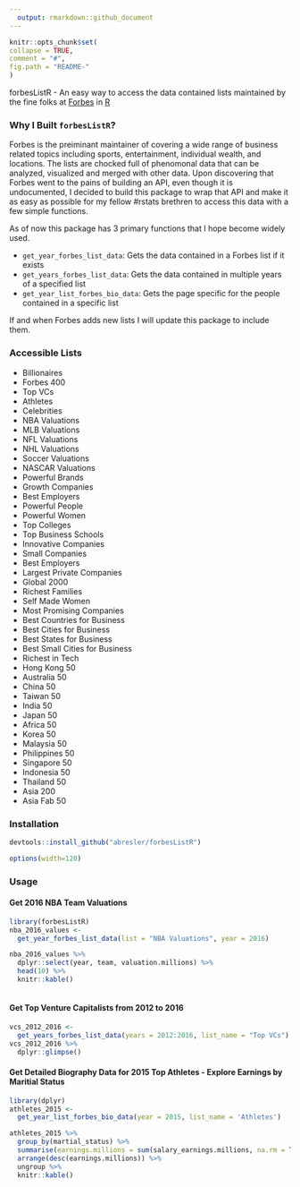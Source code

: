 ```yaml
---
  output: rmarkdown::github_document
---
```

  
  <!-- README.md is generated from README.Rmd. Please edit that file -->
  
  ```r
knitr::opts_chunk$set(
  collapse = TRUE,
  comment = "#",
  fig.path = "README-"
)
```
forbesListR - An easy way to access the data contained lists maintained by the fine folks at [Forbes](http://www.forbes.com/) in [R](cran.r-project.org)

### Why I Built `forbesListR`?

Forbes is the preiminant maintainer of covering a wide range of business related topics including sports, entertainment, individual wealth, and locations.  The lists are chocked full of phenomonal data that can be analyzed, visualized and merged with other data.  Upon discovering that Forbes went to the pains of building an API, even though it is undocumented, I decided to build this package to wrap that API and make it as easy as possible for my fellow #rstats brethren to access this data with a few simple functions.

As of now this package has 3 primary functions that I hope become widely used.

- `get_year_forbes_list_data`: Gets the data contained in a Forbes list if it exists
- `get_years_forbes_list_data`: Gets the data contained in multiple years of a specified list
- `get_year_list_forbes_bio_data`: Gets the page specific for the people contained in a specific list

If and when Forbes adds new lists I will update this package to include them.  

### Accessible Lists 
- Billionaires
- Forbes 400
- Top VCs
- Athletes
- Celebrities
- NBA Valuations
- MLB Valuations
- NFL Valuations
- NHL Valuations
- Soccer Valuations
- NASCAR Valuations
- Powerful Brands
- Growth Companies
- Best Employers
- Powerful People
- Powerful Women
- Top Colleges
- Top Business Schools
- Innovative Companies
- Small Companies
- Best Employers
- Largest Private Companies
- Global 2000
- Richest Families
- Self Made Women
- Most Promising Companies
- Best Countries for Business
- Best Cities for Business
- Best States for Business
- Best Small Cities for Business
- Richest in Tech
- Hong Kong 50
- Australia 50
- China 50
- Taiwan 50
- India 50
- Japan 50
- Africa 50
- Korea 50
- Malaysia 50
- Philippines 50
- Singapore 50
- Indonesia 50
- Thailand 50
- Asia 200
- Asia Fab 50

### Installation

```r
devtools::install_github("abresler/forbesListR")
```

```r
options(width=120)
```

### Usage
#### Get 2016 NBA Team Valuations

```r
library(forbesListR)
nba_2016_values <- 
  get_year_forbes_list_data(list = "NBA Valuations", year = 2016)

nba_2016_values %>% 
  dplyr::select(year, team, valuation.millions) %>% 
  head(10) %>% 
  knitr::kable()
  
```

#### Get Top Venture Capitalists from 2012 to 2016
```r
vcs_2012_2016 <- 
  get_years_forbes_list_data(years = 2012:2016, list_name = "Top VCs")
vcs_2012_2016 %>% 
  dplyr::glimpse()
```


#### Get Detailed Biography Data for 2015 Top Athletes - Explore Earnings by Maritial Status
```r
library(dplyr)
athletes_2015 <- 
  get_year_list_forbes_bio_data(year = 2015, list_name = 'Athletes')

athletes_2015 %>% 
  group_by(martial_status) %>% 
  summarise(earnings.millions = sum(salary_earnings.millions, na.rm = T)) %>% 
  arrange(desc(earnings.millions)) %>% 
  ungroup %>% 
  knitr::kable()

```


